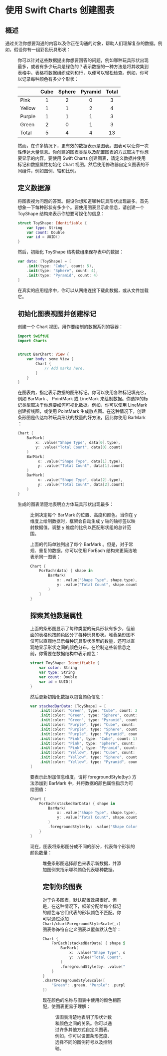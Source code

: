 # 使用 Swift Charts 创建图表

<ToBePolishedAfterTranslation />

<OriginalSource
  title="Creating a chart using Swift Charts"
  url="https://developer.apple.com/documentation/charts/creating-a-chart-using-swift-charts"
  summary="通过在 SwiftUI 中组合图表构建块来制作图表"
/>

## 概述

通过关注你想要沟通的内容以及你正在沟通的对象，帮助人们理解复杂的数据。例如，假设你有一组彩色玩具形状：

<Figure src={require("./image_1.png")} size={620} />

你可以针对这些数据提出你想要回答的问题，例如哪种玩具形状出现最多，或者有多少玩具是绿色的？表示数据的一种方法是将其收集到表格中。表格将数据组织成列和行，以便可以轻松检查。例如，你可以记录每种颜色有多少个形状：

<TableWrapper>

|        | Cube | Sphere | Pyramid | Total |
| ------ | :--: | :----: | :-----: | :---: |
| Pink   |  1   |   2    |    0    |   3   |
| Yellow |  1   |   1    |    2    |   4   |
| Purple |  1   |   1    |    1    |   3   |
| Green  |  2   |   0    |    1    |   3   |
| Total  |  5   |   4    |    4    |  13   |

</TableWrapper>

然而，在许多情况下，更有效的数据表示是图表。图表可以让你一次性传达大量信息。你创建的图表类型以及配置图表的方式取决于你想要显示的内容。要使用 Swift Charts 创建图表，请定义数据并使用标记和数据属性初始化 Chart 视图。然后使用修改器自定义图表的不同组件，例如图例、轴和比例。

## 定义数据源

将图表视为问题的答案。假设你想知道哪种玩具形状出现最多。首先想象一下每种形状有多少个。要使用图表显示此信息，请创建一个 ToyShape 结构来表示你想要可视化的信息：

```swift
struct ToyShape: Identifiable {
    var type: String
    var count: Double
    var id = UUID()
}
```

然后，初始化 ToyShape 结构数组来保存表中的数据：

```swift
var data: [ToyShape] = [
    .init(type: "Cube", count: 5),
    .init(type: "Sphere", count: 4),
    .init(type: "Pyramid", count: 4)
]
```

在真实的应用程序中，你可以从网络连接下载此数据，或从文件加载它。

## 初始化图表视图并创建标记

创建一个 Chart 视图，用作要绘制的数据系列的容器：

```swift
import SwiftUI
import Charts


struct BarChart: View {
    var body: some View {
        Chart {
            // Add marks here.
        }
    }
}
```

在图表内，指定表示数据的图形标记。你可以使用各种标记填充它，例如 BarMark 、 PointMark 或 LineMark 来绘制数据。你选择的标记类型取决于你想要如何可视化数据。例如，你可以使用 LineMark 创建折线图，或使用 PointMark 生成散点图。在这种情况下，创建条形图是传达每种玩具形状的数量的好方法，因此你使用 BarMark ：

```swift
Chart {
    BarMark(
        x: .value("Shape Type", data[0].type),
        y: .value("Total Count", data[0].count)
    )
    BarMark(
         x: .value("Shape Type", data[1].type),
         y: .value("Total Count", data[1].count)
    )
    BarMark(
         x: .value("Shape Type", data[2].type),
         y: .value("Total Count", data[2].count)
    )
}
```

生成的图表清楚地表明立方体玩具形状出现最多：

<Figure src={require("./image_2.png")} size={520} />

比例决定每个 BarMark 的位置、高度和颜色。当你在 y 维度上绘制数据时，框架会自动生成 y 轴的轴标签以映射数据值。调整 y 维度的比例以匹配形状组的总计范围。

上面的代码单独列出了每个 BarMark 。但是，对于常规、重复的数据，你可以使用 ForEach 结构来更简洁地表示同一图表：

```swift
Chart {
    ForEach(data) { shape in
        BarMark(
            x: .value("Shape Type", shape.type),
            y: .value("Total Count", shape.count)
        )
    }
}
```

## 探索其他数据属性

上面的条形图显示了每种类型的玩具形状有多少，但前面的表格也按颜色区分了每种玩具形状。堆叠条形图不仅可以直观地显示每种玩具形状类型的数量，还可以直观地显示形状之间的颜色分布。在绘制这些新信息之前，你需要在数据结构中表示颜色：

```swift
struct ToyShape: Identifiable {
    var color: String
    var type: String
    var count: Double
    var id = UUID()
}
```

然后更新初始化数据以包含颜色信息：

```swift
var stackedBarData: [ToyShape] = [
    .init(color: "Green", type: "Cube", count: 2),
    .init(color: "Green", type: "Sphere", count: 0),
    .init(color: "Green", type: "Pyramid", count: 1),
    .init(color: "Purple", type: "Cube", count: 1),
    .init(color: "Purple", type: "Sphere", count: 1),
    .init(color: "Purple", type: "Pyramid", count: 1),
    .init(color: "Pink", type: "Cube", count: 1),
    .init(color: "Pink", type: "Sphere", count: 2),
    .init(color: "Pink", type: "Pyramid", count: 0),
    .init(color: "Yellow", type: "Cube", count: 1),
    .init(color: "Yellow", type: "Sphere", count: 1),
    .init(color: "Yellow", type: "Pyramid", count: 2)
]
```

要表示此附加信息维度，请将 foregroundStyle(by:) 方法添加到 BarMark 中，并将数据的颜色属性指示为可绘图值：

```swift
Chart {
    ForEach(stackedBarData) { shape in
        BarMark(
            x: .value("Shape Type", shape.type),
            y: .value("Total Count", shape.count)
        )
        .foregroundStyle(by: .value("Shape Color", shape.color))
    }
}
```

现在，图表将条形图分成不同的部分，代表每个形状的颜色数量：

<Figure src={require("./image_3.png")} size={520} />

堆叠条形图选择颜色来表示新数据，并添加图例来指示哪种颜色代表哪种数据。

## 定制你的图表

对于许多图表，默认配置效果很好。但是，在这种情况下，框架分配给每个标记的颜色与它们代表的形状颜色不匹配。你可以通过添加 `Chart/chartForegroundStyleScale(_:)` 图表修饰符自定义图表以覆盖默认色阶：

```swift
Chart {
    ForEach(stackedBarData) { shape in
        BarMark(
            x: .value("Shape Type", shape.type),
            y: .value("Total Count", shape.count)
        )
        .foregroundStyle(by: .value("Shape Color", shape.count))
    }
}
.chartForegroundStyleScale([
    "Green": .green, "Purple": .purple, "Pink": .pink, "Yellow": .yellow
])
```

现在颜色的名称与图表中使用的颜色相匹配，使图表更易于理解：

<Figure src={require("./image_4.png")} size={520} />

该图表清楚地表明了形状计数和颜色之间的关系。你可以通过许多其他方式自定义图表。例如，你可以设置条形宽度、选择不同的图例符号以及控制轴。
